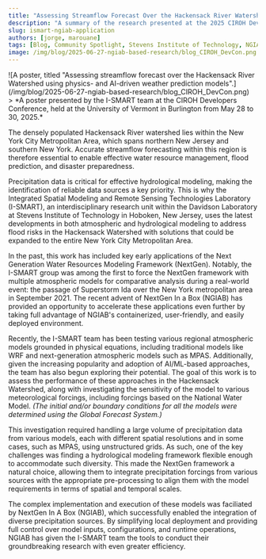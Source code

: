 ```yaml
---
title: "Assessing Streamflow Forecast Over the Hackensack River Watershed Using NGIAB"
description: "A summary of the research presented at the 2025 CIROH DevCon, focusing on streamflow forecasting in the Hackensack River Watershed using NGIAB."
slug: ismart-ngiab-application
authors: [jorge, marouane]
tags: [Blog, Community Spotlight, Stevens Institute of Technology, NGIAB, CIROH DevCon, AI and Machine Learning, National Water Model]
image: /img/blog/2025-06-27-ngiab-based-research/blog_CIROH_DevCon.png
---
```


<div style={{ textAlign: 'center' }}>
  ![A poster, titled "Assessing streamflow forecast over the Hackensack River Watershed using physics- and AI-driven weather prediction models".](/img/blog/2025-06-27-ngiab-based-research/blog_CIROH_DevCon.png)
</div>
> *A poster presented by the I-SMART team at the CIROH Developers Conference, held at the University of Vermont in Burlington from May 28 to 30, 2025.*

The densely populated Hackensack River watershed lies within the New York City Metropolitan Area, which spans northern New Jersey and southern New York.
Accurate streamflow forecasting within this region is therefore essential to enable effective water resource management, flood prediction, and disaster preparedness.

Precipitation data is critical for effective hydrological modeling, making the identification of reliable data sources a key priority.
This is why the Integrated Spatial Modeling and Remote Sensing Technologies Laboratory (I-SMART),
an interdisciplinary research unit within the Davidson Laboratory at Stevens Institute of Technology in Hoboken, New Jersey,
uses the latest developments in both atmospheric and hydrological modeling to address flood risks in the Hackensack Watershed
with solutions that could be expanded to the entire New York City Metropolitan Area.

In the past, this work has included key early applications of the Next Generation Water Resources Modeling Framework (NextGen).
Notably, the I-SMART group was among the first to force the NextGen framework with multiple atmospheric models for comparative analysis during a real-world event:
the passage of Superstorm Ida over the New York metropolitan area in September 2021.
The recent advent of NextGen In a Box (NGIAB) has provided an opportunity to accelerate these applications even further
by taking full advantage of NGIAB's containerized, user-friendly, and easily deployed environment.

Recently, the I-SMART team has been testing various regional atmospheric models grounded in physical equations,
including traditional models like WRF and next-generation atmospheric models such as MPAS.
Additionally, given the increasing popularity and adoption of AI/ML-based approaches,
the team has also begun exploring their potential.
The goal of this work is to assess the performance of these approaches in the Hackensack Watershed,
along with investigating the sensitivity of the model to various meteorological forcings, including forcings based on the National Water Model.
*(The initial and/or boundary conditions for all the models were determined using the Global Forecast System.)*

This investigation required handling a large volume of precipitation data from various models,
each with different spatial resolutions and in some cases, such as MPAS, using unstructured grids.
As such, one of the key challenges was finding a hydrological modeling framework flexible enough to accommodate such diversity.
This made the NextGen framework a natural choice, allowing them to integrate precipitation forcings from various sources
with the appropriate pre-processing to align them with the model requirements in terms of spatial and temporal scales.

The complex implementation and execution of these models was faciliated by NextGen In A Box (NGIAB),
which successfully enabled the integration of diverse precipitation sources.
By simplifying local deployment and providing full control over model inputs, configurations, and runtime operations,
NGIAB has given the I-SMART team the tools to conduct their groundbreaking research with even greater efficiency.